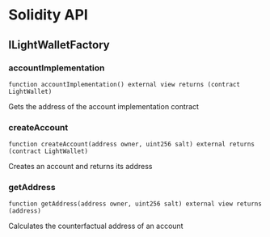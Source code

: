 # Solidity API

## ILightWalletFactory

### accountImplementation

```solidity
function accountImplementation() external view returns (contract LightWallet)
```

Gets the address of the account implementation contract

### createAccount

```solidity
function createAccount(address owner, uint256 salt) external returns (contract LightWallet)
```

Creates an account and returns its address

### getAddress

```solidity
function getAddress(address owner, uint256 salt) external view returns (address)
```

Calculates the counterfactual address of an account

